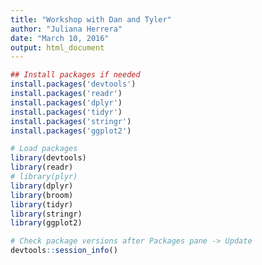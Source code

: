```yaml
---
title: "Workshop with Dan and Tyler"
author: "Juliana Herrera"
date: "March 10, 2016"
output: html_document
---
```

```r
## Install packages if needed
install.packages('devtools')
install.packages('readr')
install.packages('dplyr')
install.packages('tidyr')
install.packages('stringr')
install.packages('ggplot2')

# Load packages
library(devtools)
library(readr)
# library(plyr)
library(dplyr)
library(broom)
library(tidyr)
library(stringr)
library(ggplot2)

# Check package versions after Packages pane -> Update
devtools::session_info()
```

